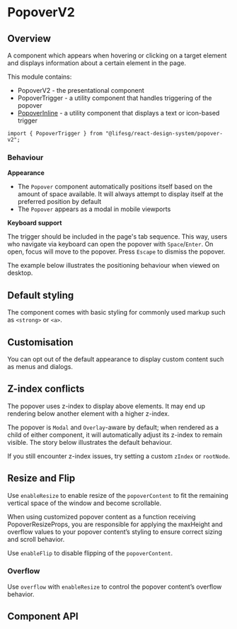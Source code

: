 
<Meta of={PopoverStories} />

# PopoverV2

## Overview

A component which appears when hovering or clicking on a target element and displays information about a certain element in the page.

This module contains:

-   PopoverV2 - the presentational component
-   PopoverTrigger - a utility component that handles triggering of the popover
-   [PopoverInline](/docs/overlays-popoverinline--docs) - a utility component that displays a text or icon-based trigger

```tsx
import { PopoverTrigger } from "@lifesg/react-design-system/popover-v2";
```

<Canvas of={PopoverStories.Default} />

<Canvas of={PopoverStories.HoverInteraction} />

### Behaviour

**Appearance**

-   The `Popover` component automatically positions itself based on the amount of space available. It will always attempt to display itself at the preferred position by default
-   The `Popover` appears as a modal in mobile viewports

**Keyboard support**

The trigger should be included in the page's tab sequence. This way, users who
navigate via keyboard can open the popover with `Space`/`Enter`. On open, focus
will move to the popover. Press `Escape` to dismiss the popover.

The example below illustrates the positioning behaviour when viewed on desktop.

<Canvas of={PopoverStories.Appearance} />

## Default styling

The component comes with basic styling for commonly used markup such as `<strong>` or `<a>`.

<Canvas of={PopoverStories.DefaultStyling} />

## Customisation

You can opt out of the default appearance to display custom content such as menus and dialogs.

<Canvas of={PopoverStories.Customisation} />

## Z-index conflicts

The popover uses z-index to display above elements. It may end up rendering
below another element with a higher z-index.

The popover is `Modal` and `Overlay`-aware by default; when rendered as a child
of either component, it will automatically adjust its z-index to remain visible.
The story below illustrates the default behaviour.

If you still encounter z-index issues, try setting a custom `zIndex` or
`rootNode`.

<Canvas of={PopoverStories.UsageInOverlay} />

## Resize and Flip

Use `enableResize` to enable resize of the `popoverContent` to fit the remaining
vertical space of the window and become scrollable.

When using customized popover content as a function receiving PopoverResizeProps,
you are responsible for applying the maxHeight and overflow values to your
popover content&rsquo;s styling to ensure correct sizing and scroll behavior.

Use `enableFlip` to disable flipping of the `popoverContent`.

<Canvas of={PopoverStories.ResizeAndFlip} />

### Overflow

Use `overflow` with `enableResize` to control the popover content&rsquo;s
overflow behavior.

<Canvas of={PopoverStories.Overflow} />

## Component API

<PropsTable />

